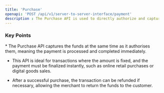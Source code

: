 ```yaml
---
title: 'Purchase'
openapi: 'POST /api/v1/server-to-server-interface/payment'
description : The Purchase API is used to directly authorize and capture funds in a single transaction, completing the payment process immediately.
---
```

### Key Points

<Info>
  * The Purchase API captures the funds at the same time as it authorises them, meaning the payment is processed and completed immediately.

  * This API is ideal for transactions where the amount is fixed, and the payment must be finalized instantly, such as online retail purchases or digital goods sales.

  * After a successful purchase, the transaction can be refunded if necessary, allowing the merchant to return the funds to the customer.
</Info>